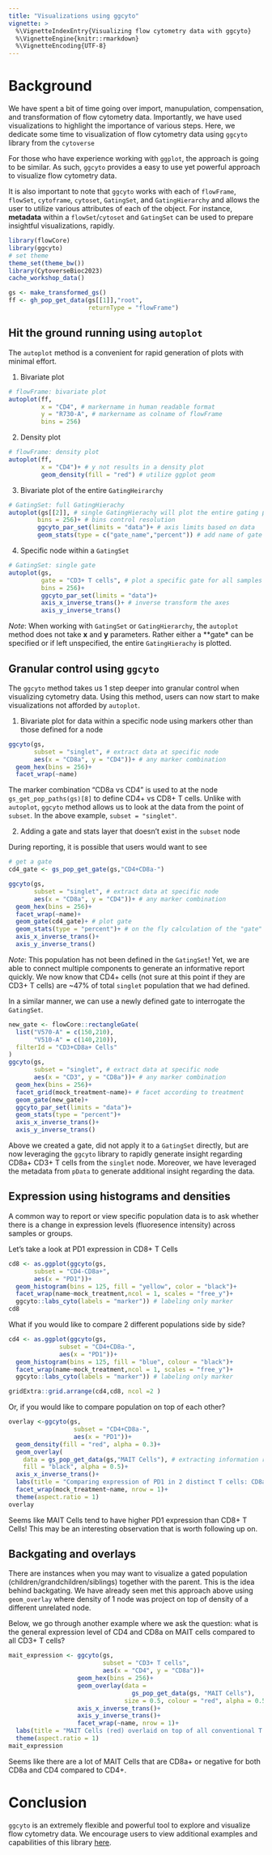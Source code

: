 ```yaml
---
title: "Visualizations using ggcyto"
vignette: >
  %\VignetteIndexEntry{Visualizing flow cytometry data with ggcyto}
  %\VignetteEngine{knitr::rmarkdown}
  %\VignetteEncoding{UTF-8}
---
```


# Background

We have spent a bit of time going over import, manupulation, compensation, and transformation of flow cytometry data. Importantly, we have used visualizations to highlight the importance of various steps. Here, we dedicate some time to visualization of flow cytometry data using `ggcyto` library from the `cytoverse`

For those who have experience working with `ggplot`, the approach is going to be similar. As such, `ggcyto` provides a easy to use yet powerful approach to visualize flow cytometry data.

It is also important to note that `ggcyto` works with each of `flowFrame`, `flowSet`, `cytoframe`, `cytoset`, `GatingSet`, and `GatingHierarchy` and allows the user to utilize various attributes of each of the object. For instance, **metadata** within a `flowSet`/`cytoset` and `GatingSet` can be used to prepare insightful visualizations, rapidly.

```r
library(flowCore)
library(ggcyto)
# set theme
theme_set(theme_bw())
library(CytoverseBioc2023)
cache_workshop_data()
```

```r
gs <- make_transformed_gs()
ff <- gh_pop_get_data(gs[[1]],"root",
                      returnType = "flowFrame")
```

## Hit the ground running using `autoplot`

The `autoplot` method is a convenient for rapid generation of plots with minimal effort.

1.  Bivariate plot

```r
# flowFrame: bivariate plot
autoplot(ff,
         x = "CD4", # markername in human readable format
         y = "R730-A", # markername as colname of flowFrame 
         bins = 256)
```

2.  Density plot

```r
# flowFrame: density plot
autoplot(ff,
         x = "CD4")+ # y not results in a density plot
         geom_density(fill = "red") # utilize ggplot geom
```

3.  Bivariate plot of the entire `GatingHeirarchy`

```r
# GatingSet: full GatingHierachy
autoplot(gs[[2]], # single GatingHierachy will plot the entire gating path
        bins = 256)+ # bins control resolution
        ggcyto_par_set(limits = "data")+ # axis limits based on data 
        geom_stats(type = c("gate_name","percent")) # add name of gate and statistic
```

4.  Specific node within a `GatingSet`

```r
# GatingSet: single gate
autoplot(gs,
         gate = "CD3+ T cells", # plot a specific gate for all samples 
         bins = 256)+
         ggcyto_par_set(limits = "data")+
         axis_x_inverse_trans()+ # inverse transform the axes
         axis_y_inverse_trans()
```

*Note*: When working with `GatingSet` or `GatingHierarchy`, the `autoplot` method does not take **x** and **y** parameters. Rather either a \*\*gate\* can be specified or if left unspecified, the entire `GatingHierachy` is plotted.

## Granular control using `ggcyto`

The `ggcyto` method takes us 1 step deeper into granular control when visualizing cytometry data. Using this method, users can now start to make visualizations not afforded by `autoplot`.

1.  Bivariate plot for data within a specific node using markers other than those defined for a node

```r
ggcyto(gs,
       subset = "singlet", # extract data at specific node
       aes(x = "CD8a", y = "CD4"))+ # any marker combination 
  geom_hex(bins = 256)+
  facet_wrap(~name)
```

The marker combination "CD8a vs CD4" is used to at the node `gs_get_pop_paths(gs)[8]` to define CD4+ vs CD8+ T cells. Unlike with `autoplot`, `ggcyto` method allows us to look at the data from the point of `subset`. In the above example, `subset = "singlet"`.

2.  Adding a gate and stats layer that doesn't exist in the `subset` node

During reporting, it is possible that users would want to see

```r
# get a gate
cd4_gate <- gs_pop_get_gate(gs,"CD4+CD8a-")

ggcyto(gs,
       subset = "singlet", # extract data at specific node
       aes(x = "CD8a", y = "CD4"))+ # any marker combination 
  geom_hex(bins = 256)+
  facet_wrap(~name)+
  geom_gate(cd4_gate)+ # plot gate
  geom_stats(type = "percent")+ # on the fly calculation of the "gate" event
  axis_x_inverse_trans()+
  axis_y_inverse_trans()
```

*Note*: This population has not been defined in the `GatingSet`! Yet, we are able to connect multiple components to generate an informative report quickly. We now know that CD4+ cells (not sure at this point if they are CD3+ T cells) are \~47% of total `singlet` population that we had defined.

In a similar manner, we can use a newly defined gate to interrogate the `GatingSet`.

```r
new_gate <- flowCore::rectangleGate(
  list("V570-A" = c(150,210),
       "V510-A" = c(140,210)),
  filterId = "CD3+CD8a+ Cells"
)
ggcyto(gs,
       subset = "singlet", # extract data at specific node
       aes(x = "CD3", y = "CD8a"))+ # any marker combination 
  geom_hex(bins = 256)+
  facet_grid(mock_treatment~name)+ # facet according to treatment
  geom_gate(new_gate)+
  ggcyto_par_set(limits = "data")+
  geom_stats(type = "percent")+
  axis_x_inverse_trans()+
  axis_y_inverse_trans()

```

Above we created a gate, did not apply it to a `GatingSet` directly, but are now leveraging the `ggcyto` library to rapidly generate insight regarding CD8a+ CD3+ T cells from the `singlet` node. Moreover, we have leveraged the metadata from `pData` to generate additional insight regarding the data.

## Expression using histograms and densities

A common way to report or view specific population data is to ask whether there is a change in expression levels (fluoresence intensity) across samples or groups.

Let's take a look at PD1 expression in CD8+ T Cells

```r
cd8 <- as.ggplot(ggcyto(gs,
       subset = "CD4-CD8a+",
       aes(x = "PD1"))+
  geom_histogram(bins = 125, fill = "yellow", color = "black")+
  facet_wrap(name~mock_treatment,ncol = 1, scales = "free_y")+
  ggcyto::labs_cyto(labels = "marker")) # labeling only marker
cd8
```

What if you would like to compare 2 different populations side by side?

```r
cd4 <- as.ggplot(ggcyto(gs,
              subset = "CD4+CD8a-",
              aes(x = "PD1"))+
  geom_histogram(bins = 125, fill = "blue", colour = "black")+
  facet_wrap(name~mock_treatment,ncol = 1, scales = "free_y")+
  ggcyto::labs_cyto(labels = "marker")) # labeling only marker

gridExtra::grid.arrange(cd4,cd8, ncol =2 )
```

Or, if you would like to compare population on top of each other?

```r
overlay <-ggcyto(gs,
                  subset = "CD4+CD8a-",
                  aes(x = "PD1"))+
  geom_density(fill = "red", alpha = 0.3)+
  geom_overlay(
    data = gs_pop_get_data(gs,"MAIT Cells"), # extracting information regarding a different population
    fill = "black", alpha = 0.5)+
  axis_x_inverse_trans()+
  labs(title = "Comparing expression of PD1 in 2 distinct T cells: CD8a+ (red) and CD161+ Va7_2+ MAIT Cells (black)")+
  facet_wrap(mock_treatment~name, nrow = 1)+
  theme(aspect.ratio = 1)
overlay
```

Seems like MAIT Cells tend to have higher PD1 expression than CD8+ T Cells! This may be an interesting observation that is worth following up on.

## Backgating and overlays

There are instances when you may want to visualize a gated population (children/grandchildren/siblings) together with the parent. This is the idea behind backgating. We have already seen met this approach above using `geom_overlay` where density of 1 node was project on top of density of a different unrelated node.

Below, we go through another example where we ask the question: what is the general expression level of CD4 and CD8a on MAIT cells compared to all CD3+ T cells?

```r
mait_expression <- ggcyto(gs,
                          subset = "CD3+ T cells",
                          aes(x = "CD4", y = "CD8a"))+
                   geom_hex(bins = 256)+
                   geom_overlay(data = 
                                  gs_pop_get_data(gs, "MAIT Cells"),
                                size = 0.5, colour = "red", alpha = 0.5)+
                   axis_x_inverse_trans()+
                   axis_y_inverse_trans()+
                   facet_wrap(~name, nrow = 1)+
  labs(title = "MAIT Cells (red) overlaid on top of all conventional T Cells")+
  theme(aspect.ratio = 1)
mait_expression  
```

Seems like there are a lot of MAIT Cells that are CD8a+ or negative for both CD8a and CD4 compared to CD4+.

# Conclusion

`ggcyto` is an extremely flexible and powerful tool to explore and visualize flow cytometry data. We encourage users to view additional examples and capabilities of this library [here](https://cytoverse.org/examples/index.html).
